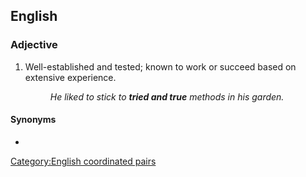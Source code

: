 ==English==

===Adjective===
{{en-adj}}

# Well-established and tested; known to work or succeed based on extensive experience.
#: ''He liked to stick to '''tried and true''' methods in his garden.''

====Synonyms====
* {{l|en|tried and tested}}

[[Category:English coordinated pairs]]